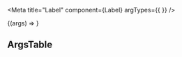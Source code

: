 


<Meta
  title="Label"
  component={Label}
  argTypes={{ }}
/>

<LabelDescription />

<Canvas>
  <Story name="Label" height="400px">
    {(args) => <Label {...args} />}
  </Story>
</Canvas>

## ArgsTable

<ArgsTable of={Label} />
